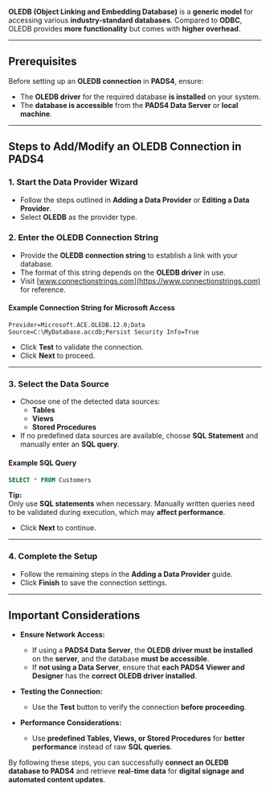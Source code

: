
**OLEDB (Object Linking and Embedding Database)** is a **generic model** for accessing various **industry-standard databases**. Compared to **ODBC**, OLEDB provides **more functionality** but comes with **higher overhead**.

---

## **Prerequisites**
Before setting up an **OLEDB connection** in **PADS4**, ensure:
- The **OLEDB driver** for the required database **is installed** on your system.
- The **database is accessible** from the **PADS4 Data Server** or **local machine**.

---

## **Steps to Add/Modify an OLEDB Connection in PADS4**

### **1. Start the Data Provider Wizard**
- Follow the steps outlined in **Adding a Data Provider** or **Editing a Data Provider**.
- Select **OLEDB** as the provider type.

### **2. Enter the OLEDB Connection String**
- Provide the **OLEDB connection string** to establish a link with your database.
- The format of this string depends on the **OLEDB driver** in use.
- Visit [www.connectionstrings.com](https://www.connectionstrings.com) for reference.

#### **Example Connection String for Microsoft Access**
```plaintext
Provider=Microsoft.ACE.OLEDB.12.0;Data Source=C:\MyDatabase.accdb;Persist Security Info=True
```
- Click **Test** to validate the connection.
- Click **Next** to proceed.

---

### **3. Select the Data Source**
- Choose one of the detected data sources:
  - **Tables**
  - **Views**
  - **Stored Procedures**
- If no predefined data sources are available, choose **SQL Statement** and manually enter an **SQL query**.

#### **Example SQL Query**
```sql
SELECT * FROM Customers
```

**Tip:**  
Only use **SQL statements** when necessary. Manually written queries need to be validated during execution, which may **affect performance**.

- Click **Next** to continue.

---

### **4. Complete the Setup**
- Follow the remaining steps in the **Adding a Data Provider** guide.
- Click **Finish** to save the connection settings.

---

## **Important Considerations**
- **Ensure Network Access:**  
  - If using a **PADS4 Data Server**, the **OLEDB driver must be installed** on the **server**, and the database **must be accessible**.
  - If **not using a Data Server**, ensure that **each PADS4 Viewer and Designer** has the **correct OLEDB driver installed**.

- **Testing the Connection:**  
  - Use the **Test** button to verify the connection **before proceeding**.

- **Performance Considerations:**  
  - Use **predefined Tables, Views, or Stored Procedures** for **better performance** instead of raw **SQL queries**.

By following these steps, you can successfully **connect an OLEDB database to PADS4** and retrieve **real-time data** for **digital signage and automated content updates**.